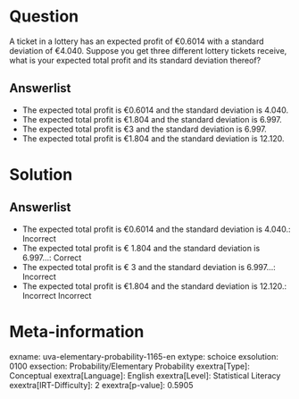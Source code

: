 Question
========

A ticket in a lottery has an expected profit of €0.6014 with a standard deviation of €4.040. Suppose you get three different lottery tickets receive, what is your expected total profit and its standard deviation thereof?

Answerlist
----------

* The expected total profit is €0.6014 and the standard deviation is 4.040.
* The expected total profit is €1.804 and the standard deviation is 6.997.
* The expected total profit is €3 and the standard deviation is 6.997.
* The expected total profit is €1.804 and the standard deviation is 12.120.

Solution
========

Answerlist
----------

* The expected total profit is €0.6014 and the standard deviation is 4.040.: Incorrect
* The expected total profit is € 1.804 and the standard deviation is 6.997...: Correct
* The expected total profit is € 3 and the standard deviation is 6.997...: Incorrect
* The expected total profit is €1.804 and the standard deviation is 12.120.: Incorrect Incorrect

Meta-information
================
exname: uva-elementary-probability-1165-en
extype: schoice
exsolution: 0100
exsection: Probability/Elementary Probability
exextra[Type]: Conceptual
exextra[Language]: English
exextra[Level]: Statistical Literacy
exextra[IRT-Difficulty]: 2
exextra[p-value]: 0.5905
